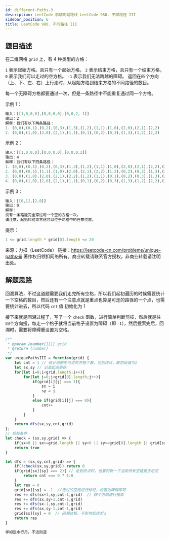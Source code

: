 ```yaml
---
id: different-Paths-3
description: LeetCode 前端刷题路线-LeetCode 980. 不同路径 III
sidebar_position: 6
title: LeetCode 980. 不同路径 III
---
```



## 题目描述

在二维网格 `grid` 上，有 4 种类型的方格：

`1` 表示起始方格。且只有一个起始方格。
`2` 表示结束方格，且只有一个结束方格。
`0` 表示我们可以走过的空方格。
`-1` 表示我们无法跨越的障碍。
返回在四个方向（上、下、左、右）上行走时，从起始方格到结束方格的不同路径的数目。

每一个无障碍方格都要通过一次，但是一条路径中不能重复通过同一个方格。


示例 1：

```javascript
输入：[[1,0,0,0],[0,0,0,0],[0,0,2,-1]]
输出：2
解释：我们有以下两条路径：
1. (0,0),(0,1),(0,2),(0,3),(1,3),(1,2),(1,1),(1,0),(2,0),(2,1),(2,2)
2. (0,0),(1,0),(2,0),(2,1),(1,1),(0,1),(0,2),(0,3),(1,3),(1,2),(2,2)
```

示例 2：

```javascript
输入：[[1,0,0,0],[0,0,0,0],[0,0,0,2]]
输出：4
解释：我们有以下四条路径： 
1. (0,0),(0,1),(0,2),(0,3),(1,3),(1,2),(1,1),(1,0),(2,0),(2,1),(2,2),(2,3)
2. (0,0),(0,1),(1,1),(1,0),(2,0),(2,1),(2,2),(1,2),(0,2),(0,3),(1,3),(2,3)
3. (0,0),(1,0),(2,0),(2,1),(2,2),(1,2),(1,1),(0,1),(0,2),(0,3),(1,3),(2,3)
4. (0,0),(1,0),(2,0),(2,1),(1,1),(0,1),(0,2),(0,3),(1,3),(1,2),(2,2),(2,3)
```

示例 3：

```javascript
输入：[[0,1],[2,0]]
输出：0
解释：
没有一条路能完全穿过每一个空的方格一次。
请注意，起始和结束方格可以位于网格中的任意位置。
```


提示：

```javascript
1 <= grid.length * grid[0].length <= 20
```

来源：力扣（LeetCode）
链接：https://leetcode-cn.com/problems/unique-paths-iii
著作权归领扣网络所有。商业转载请联系官方授权，非商业转载请注明出处。


## 解题思路
回溯算法，不过这道题需要我们走完所有空格，所以我们起初遍历的时候需要统计一下空格的数目，然后还有一个注意点就是重点也算是可走的路径的一个点，也需要统计进去，所以代码 `cnt` 值 初始化为 1

接下来就是回溯过程了，写了一个 `check` 函数，进行简单判断剪枝，然后就是往四个方向搜，每走一个格子就将当前格子设置为障碍（即 `-1`），然后搜索完后，回溯时，需要将障碍重设置为空格。

```javascript
/**
 * @param {number[][]} grid
 * @return {number}
 */
var uniquePathsIII = function(grid) {
    let cnt = 1 // 统计地图中可走的方格个数，包括终点，故初始值为1
    let sx,sy // 记录起点坐标
    for(let i=0;i<grid.length;i++){
        for(let j=0;j<grid[0].length;j++){
            if(grid[i][j] === 1){
                sx = i
                sy = j
            }
            else if(grid[i][j] === 0){
                cnt++
            }
        }
    }
    return dfs(sx,sy,cnt,grid)
};
// 剪枝条件
let check = (sx,sy,grid) => {
    if(sx<0 || sx>=grid.length || sy<0 || sy>=grid[0].length || grid[sx][sy] == -1) return false
    return true
}

let dfs = (sx,sy,cnt,grid) => {
    if(!check(sx,sy,grid)) return 0
    if(grid[sx][sy] === 2){ // 走到终点时，也要判断一下当前所有空格是否走完
        return cnt === 0 ? 1:0
    }
    let res = 0
    grid[sx][sy] = -1  //走过的空格进行标记，设置为障碍即可
    res += dfs(sx+1,sy,cnt-1,grid)  // 四个方向进行搜索
    res += dfs(sx,sy+1,cnt-1,grid)
    res += dfs(sx-1,sy,cnt-1,grid)
    res += dfs(sx,sy-1,cnt-1,grid)
    grid[sx][sy] = 0  // 回溯过程，不影响后续dfs
    return res
}
```

```javascript
学如逆水行舟，不进则退
```


